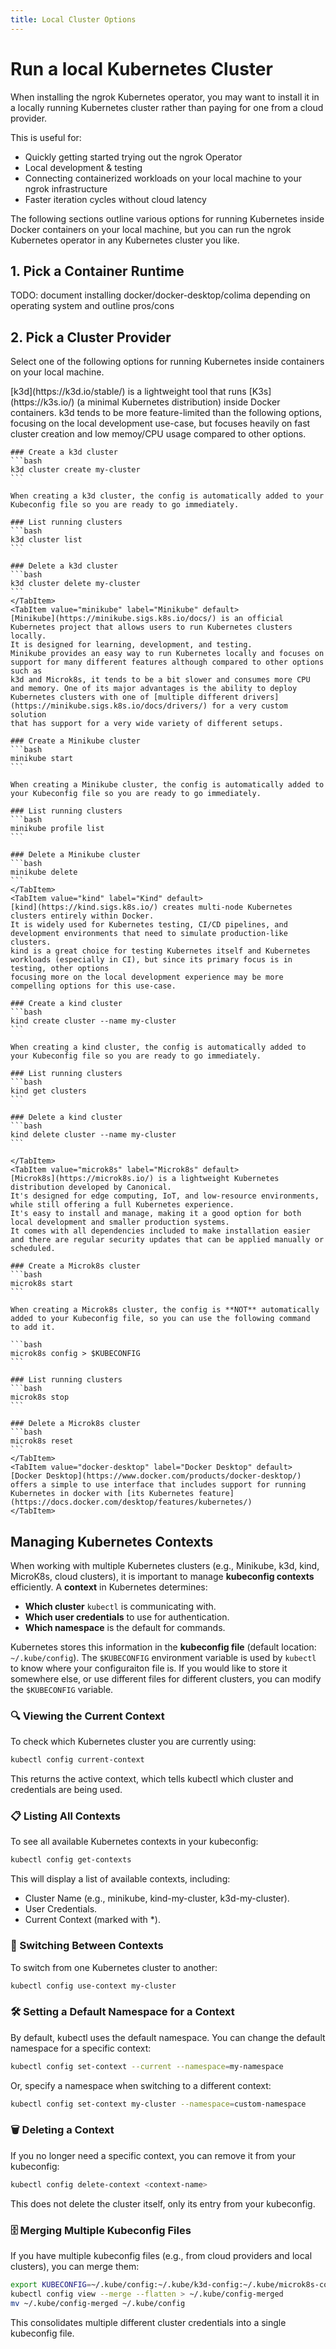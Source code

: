 ```yaml
---
title: Local Cluster Options
---
```



# Run a local Kubernetes Cluster

When installing the ngrok Kubernetes operator, you may want to install it in a locally running Kubernetes cluster rather than paying for one from a cloud provider.

This is useful for: 
- Quickly getting started trying out the ngrok Operator
- Local development & testing
- Connecting containerized workloads on your local machine to your ngrok infrastructure
- Faster iteration cycles without cloud latency

The following sections outline various options for running Kubernetes inside Docker containers on your local machine, but you can run the ngrok Kubernetes operator in any Kubernetes cluster you like.

## 1. Pick a Container Runtime

TODO: document installing docker/docker-desktop/colima depending on operating system and outline pros/cons

## 2. Pick a Cluster Provider 

Select one of the following options for running Kubernetes inside containers on your local machine.

<!-- prettier-ignore-start -->
<Tabs groupId="k8s-provider" queryString="k8s-provider">
	<TabItem value="k3s" label="k3s" default>
	[k3d](https://k3d.io/stable/) is a lightweight tool that runs [K3s](https://k3s.io/) (a minimal Kubernetes distribution) inside Docker containers. 
	k3d tends to be more feature-limited than the following options, focusing on the local development use-case, but focuses heavily on fast cluster creation and low memoy/CPU usage
	compared to other options.

	### Create a k3d cluster
	```bash
	k3d cluster create my-cluster
	```

	When creating a k3d cluster, the config is automatically added to your Kubeconfig file so you are ready to go immediately.

	### List running clusters
	```bash
	k3d cluster list
	```

	### Delete a k3d cluster
	```bash
	k3d cluster delete my-cluster
	```
	</TabItem>
	<TabItem value="minikube" label="Minikube" default>
	[Minikube](https://minikube.sigs.k8s.io/docs/) is an official Kubernetes project that allows users to run Kubernetes clusters locally. 
	It is designed for learning, development, and testing.
	Minikube provides an easy way to run Kubernetes locally and focuses on support for many different features although compared to other options such as
	k3d and Microk8s, it tends to be a bit slower and consumes more CPU and memory. One of its major advantages is the ability to deploy Kubernetes clusters with one of [multiple different drivers](https://minikube.sigs.k8s.io/docs/drivers/) for a very custom solution
	that has support for a very wide variety of different setups.

	### Create a Minikube cluster
	```bash
	minikube start
	```

	When creating a Minikube cluster, the config is automatically added to your Kubeconfig file so you are ready to go immediately.

	### List running clusters
	```bash
	minikube profile list
	```

	### Delete a Minikube cluster
	```bash
	minikube delete
	```
	</TabItem>
	<TabItem value="kind" label="Kind" default>
	[kind](https://kind.sigs.k8s.io/) creates multi-node Kubernetes clusters entirely within Docker. 
	It is widely used for Kubernetes testing, CI/CD pipelines, and development environments that need to simulate production-like clusters. 
	kind is a great choice for testing Kubernetes itself and Kubernetes workloads (especially in CI), but since its primary focus is in testing, other options
	focusing more on the local development experience may be more compelling options for this use-case. 

	### Create a kind cluster
	```bash
	kind create cluster --name my-cluster
	```

	When creating a kind cluster, the config is automatically added to your Kubeconfig file so you are ready to go immediately.

	### List running clusters
	```bash
	kind get clusters
	```

	### Delete a kind cluster
	```bash
	kind delete cluster --name my-cluster
	```

	</TabItem>
	<TabItem value="microk8s" label="Microk8s" default>
	[Microk8s](https://microk8s.io/) is a lightweight Kubernetes distribution developed by Canonical. 
	It's designed for edge computing, IoT, and low-resource environments, while still offering a full Kubernetes experience. 
	It's easy to install and manage, making it a good option for both local development and smaller production systems.
	It comes with all dependencies included to make installation easier and there are regular security updates that can be applied manually or scheduled.

	### Create a Microk8s cluster
	```bash
	microk8s start
	```

	When creating a Microk8s cluster, the config is **NOT** automatically added to your Kubeconfig file, so you can use the following command
	to add it.

	```bash
	microk8s config > $KUBECONFIG
	```

	### List running clusters
	```bash
	microk8s stop
	```

	### Delete a Microk8s cluster
	```bash
	microk8s reset
	```
	</TabItem>
	<TabItem value="docker-desktop" label="Docker Desktop" default>
	[Docker Desktop](https://www.docker.com/products/docker-desktop/) offers a simple to use interface that includes support for running Kubernetes in docker with [its Kubernetes feature](https://docs.docker.com/desktop/features/kubernetes/)
	</TabItem>
</Tabs>
<!-- prettier-ignore-end -->

## Managing Kubernetes Contexts

When working with multiple Kubernetes clusters (e.g., Minikube, k3d, kind, MicroK8s, cloud clusters), it is important to manage **kubeconfig contexts** efficiently. 
A **context** in Kubernetes determines:
- **Which cluster** `kubectl` is communicating with.
- **Which user credentials** to use for authentication.
- **Which namespace** is the default for commands.

Kubernetes stores this information in the **kubeconfig file** (default location: `~/.kube/config`).
The `$KUBECONFIG` environment variable is used by `kubectl` to know where your configuraiton file is.
If you would like to store it somewhere else, or use different files for different clusters, you can modify the `$KUBECONFIG` variable.

### 🔍 Viewing the Current Context

To check which Kubernetes cluster you are currently using:

```bash
kubectl config current-context
```

This returns the active context, which tells kubectl which cluster and credentials are being used.

### 📋 Listing All Contexts

To see all available Kubernetes contexts in your kubeconfig:

```bash
kubectl config get-contexts
```

This will display a list of available contexts, including:

- Cluster Name (e.g., minikube, kind-my-cluster, k3d-my-cluster).
- User Credentials.
- Current Context (marked with *).

### 🔄 Switching Between Contexts

To switch from one Kubernetes cluster to another:

```bash
kubectl config use-context my-cluster
```

### 🛠️ Setting a Default Namespace for a Context

By default, kubectl uses the default namespace. You can change the default namespace for a specific context:

```bash
kubectl config set-context --current --namespace=my-namespace
```

Or, specify a namespace when switching to a different context:

```bash
kubectl config set-context my-cluster --namespace=custom-namespace
```

### 🗑️ Deleting a Context

If you no longer need a specific context, you can remove it from your kubeconfig:

```bash
kubectl config delete-context <context-name>
```

This does not delete the cluster itself, only its entry from your kubeconfig.

### 🗄️ Merging Multiple Kubeconfig Files

If you have multiple kubeconfig files (e.g., from cloud providers and local clusters), you can merge them:

```bash
export KUBECONFIG=~/.kube/config:~/.kube/k3d-config:~/.kube/microk8s-config
kubectl config view --merge --flatten > ~/.kube/config-merged
mv ~/.kube/config-merged ~/.kube/config
```

This consolidates multiple different cluster credentials into a single kubeconfig file.

